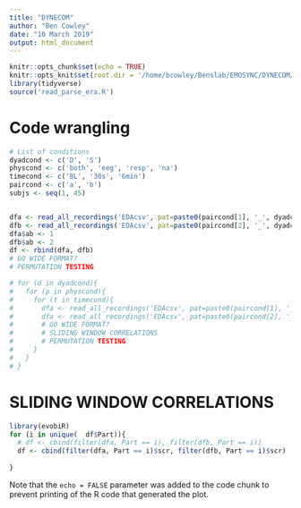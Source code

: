 ```yaml
---
title: "DYNECOM"
author: "Ben Cowley"
date: "10 March 2019"
output: html_document
---
```


```r
knitr::opts_chunk$set(echo = TRUE)
knitr::opts_knit$set(root.dir = '/home/bcowley/Benslab/EMOSYNC/DYNECOM/')
library(tidyverse)
source('read_parse_era.R')
```

# Code wrangling


```r
# List of conditions
dyadcond <- c('D', 'S')
physcond <- c('both', 'eeg', 'resp', 'na')
timecond <- c('BL', '30s', '6min')
paircond <- c('a', 'b')
subjs <- seq(1, 45)


dfa <- read_all_recordings('EDAcsv', pat=paste0(paircond[1], '_', dyadcond[1], '_', physcond[1], '.*', timecond[2]), ext="csv", skip = 1)
dfb <- read_all_recordings('EDAcsv', pat=paste0(paircond[2], '_', dyadcond[1], '_', physcond[1], '.*', timecond[2]), ext="csv", skip = 1)
dfa$ab <- 1
dfb$ab <- 2
df <- rbind(dfa, dfb)
# GO WIDE FORMAT?
# PERMUTATION TESTING

# for (d in dyadcond){
#   for (p in physcond){
#     for (t in timecond){
#       dfa <- read_all_recordings('EDAcsv', pat=paste0(paircond[1], '_', dyadcond[d], '_', physcond[p], '.*', timecond[t]), ext="csv", skip = 1)
#       dfa <- read_all_recordings('EDAcsv', pat=paste0(paircond[2], '_', dyadcond[d], '_', physcond[p], '.*', timecond[t]), ext="csv", skip = 1)
#       # GO WIDE FORMAT?
#       # SLIDING WINDOW CORRELATIONS
#       # PERMUTATION TESTING
#     }
#   }
# }

```

# SLIDING WINDOW CORRELATIONS

```r
library(evobiR)
for (i in unique(  df$Part)){
  # df <- cbind(filter(dfa, Part == i), filter(dfb, Part == i))
  df <- cbind(filter(dfa, Part == i)$scr, filter(dfb, Part == i)$scr)
  
}
```

Note that the `echo = FALSE` parameter was added to the code chunk to prevent printing of the R code that generated the plot.
